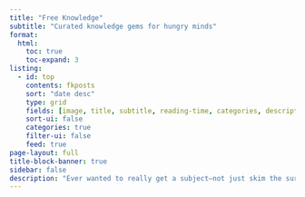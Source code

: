 ```yaml
---
title: "Free Knowledge"
subtitle: "Curated knowledge gems for hungry minds"
format:
  html:
    toc: true
    toc-expand: 3
listing:
  - id: top
    contents: fkposts
    sort: "date desc"
    type: grid
    fields: [image, title, subtitle, reading-time, categories, description, author, date, date-modified]
    sort-ui: false
    categories: true
    filter-ui: false
    feed: true
page-layout: full
title-block-banner: true
sidebar: false 
description: "Ever wanted to really get a subject—not just skim the surface, but dive deep and come out feeling like an expert? Welcome to Free Knowledge, where we gather the best freely available resources to help you master new ideas, whether they come from top academics, self-taught geniuses, or brilliant weirdos with a knack for explaining things. From full-length books that unravel complex ideas to university-grade video courses that turn your screen time into real learning, from thought-provoking essays that cut straight to the core to documentaries and podcasts that make knowledge entertaining, everything here is curated to help you go beyond trivia and develop real understanding. No paywalls, no fluff—just the best knowledge out there, waiting for curious minds like yours to dig in. So grab a book, queue up a lecture, and get ready to level up your brain."
---
```


::: {#top}
:::

<div class="sharethis-inline-follow-buttons"></div>

